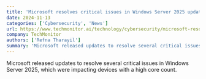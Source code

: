 ```yaml
---
title: 'Microsoft resolves critical issues in Windows Server 2025 update'
date: 2024-11-13
categories: ['Cybersecurity', 'News']
url: https://www.techmonitor.ai/technology/cybersecurity/microsoft-resolves-critical-issues-in-windows-server-2025-update
company: TechMonitor
authors: ['Refna Tharayil']
summary: 'Microsoft released updates to resolve several critical issues in Windows Server 2025, which were impacting devices with a high core count.'
---
```



Microsoft released updates to resolve several critical issues in Windows
Server 2025, which were impacting devices with a high core count.

